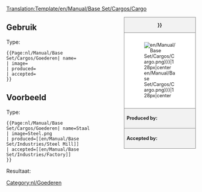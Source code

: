 <noinclude>[[Translation:Template/en/Manual/Base Set/Cargos/Cargo]]</noinclude><noinclude></noinclude><!--
--><div style="float:right; width:15em; font-size:90%; border:1px solid gray; background-color:#f2f2f2; margin-left:1em; margin-bottom:1em">
<div style="text-align:center; border-bottom:1px solid gray"><strong>{{{name|{{PAGENAME}}}}}</strong></div>
<div style="padding:1em; background-color:white">[[File:{{{image|en/Manual/Base Set/Cargos/Cargo.png}}}|128px|center]]</div>
<div style="border-top:1px solid gray; padding:0.5em"><strong>Produced by:</strong> {{{produced}}}</div>
<div style="border-top:1px solid gray; padding:0.5em"><strong>Accepted by:</strong> {{{accepted}}}</div>
</div><noinclude>

{{en/-}}
==Gebruik==
Type:
<pre>{{Page:nl/Manual/Base Set/Cargos/Goederen| name=
| image=
| produced=
| accepted=
}}</pre>

==Voorbeeld==
Type:
<pre>{{Page:nl/Manual/Base Set/Cargos/Goederen| name=Staal
| image=Steel.png
| produced=[[en/Manual/Base Set/Industries/Steel Mill]]
| accepted=[[en/Manual/Base Set/Industries/Factory]]
}}</pre>
Resultaat:
{{Page:nl/Manual/Base Set/Cargos/Goederen| name=Staal
| image=Steel.png
| produced=[[en/Manual/Base Set/Industries/Steel Mill]]
| accepted=[[en/Manual/Base Set/Industries/Factory]]
}}
</noinclude><includeonly>[[Category:nl/Goederen]]</includeonly>
